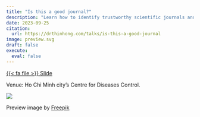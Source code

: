 ```yaml
---
title: "Is this a good journal?"
description: "Learn how to identify trustworthy scientific journals and avoid predatory ones"
date: 2023-09-25
citation:
  url: https://drthinhong.com/talks/is-this-a-good-journal
image: preview.svg
draft: false
execute:
  eval: false
---
```


::: {.center-text}
[{{< fa file >}} Slide](/slides/is-this-a-good-journal){.btn role="button"}
:::

Venue: Ho Chi Minh city's Centre for Diseases Control.

![](img/hcdc.jpg)

:::{.credit}
Preview image by [Freepik](https://www.freepik.com/free-vector/flat-people-asking-questions-illustration_13454088.htm)
:::

